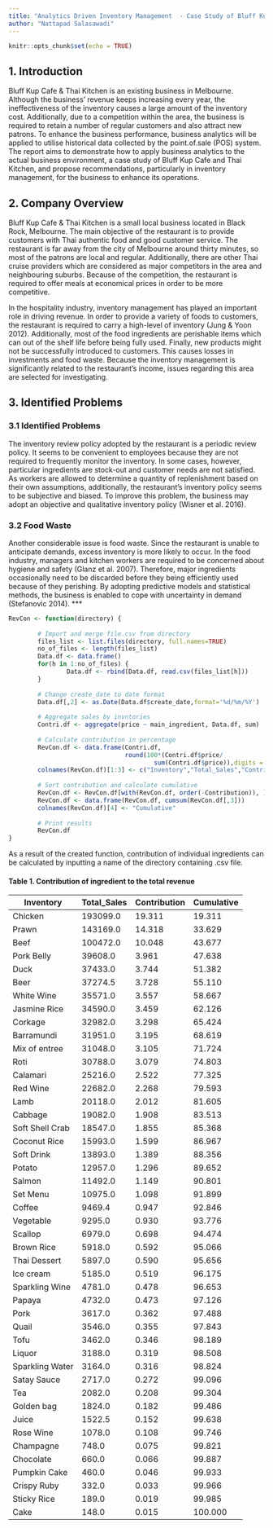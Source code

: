 ```yaml
---
title: "Analytics Driven Inventory Management  - Case Study of Bluff Kup Restaurant"
author: "Nattapad Salasawadi"
---
```


```r
knitr::opts_chunk$set(echo = TRUE)
```

## 1. Introduction

Bluff Kup Cafe & Thai Kitchen is an existing business in Melbourne. Although the business’ revenue keeps increasing every year, the ineffectiveness of the inventory causes a large amount of the inventory cost. Additionally, due to a competition within the area, the business is required to retain a number of regular customers and also attract new patrons. To enhance the business performance, business analytics will be applied to utilise historical data collected by the point.of.sale (POS) system. The report aims to demonstrate how to apply business analytics to the actual business environment, a case study of Bluff Kup Cafe and Thai Kitchen, and propose recommendations, particularly in inventory management, for the business to enhance its operations.

## 2. Company Overview

Bluff Kup Cafe & Thai Kitchen is a small local business located in Black Rock, Melbourne.
The main objective of the restaurant is to provide customers with Thai authentic food and good
customer service. The restaurant is far away from the city of Melbourne around thirty minutes, so most of the patrons are local and regular. Additionally, there are other Thai cruise providers which are considered as major competitors in the area and neighbouring suburbs. Because of the competition, the restaurant is required to offer meals at economical prices in order to be more competitive.

In the hospitality industry, inventory management has played an important role in driving revenue. In order to provide a variety of foods to customers, the restaurant is required to carry a high-level of inventory (Jung & Yoon 2012). Additionally, most of the food ingredients are perishable items which can out of the shelf life before being fully used. Finally, new products might not be successfully introduced to customers. This causes losses in investments and food waste. Because the inventory management is significantly related to the restaurant’s income, issues regarding this area are selected for investigating.

## 3. Identified Problems
### 3.1 Identified Problems
The inventory review policy adopted by the restaurant is a periodic review policy. It seems to be convenient to employees because they are not required to frequently monitor the inventory. In some cases, however, particular ingredients are stock-out and customer needs are not satisfied. As workers are allowed to determine a quantity of replenishment based on their own assumptions, additionally, the restaurant’s inventory policy seems to be subjective and biased. To improve this problem, the business may adopt an objective and qualitative inventory policy (Wisner et al. 2016).

### 3.2 Food Waste
Another considerable issue is food waste. Since the restaurant is unable to anticipate demands, excess inventory is more likely to occur. In the food industry, managers and kitchen workers are required to be concerned about hygiene and safety (Glanz et al. 2007). Therefore, major ingredients occasionally need to be discarded before they being efficiently used because of they perishing. By adopting predictive models and statistical methods, the business is enabled to cope with uncertainty in demand (Stefanovic 2014).
***
```r
RevCon <- function(directory) {
        
        # Import and merge file.csv from directory
        files_list <- list.files(directory, full.names=TRUE)
        no_of_files <- length(files_list)
        Data.df <- data.frame()
        for(h in 1:no_of_files) {
                Data.df <- rbind(Data.df, read.csv(files_list[h]))
        }
        
        # Change create_date to date format
        Data.df[,2] <- as.Date(Data.df$create_date,format='%d/%m/%Y')
        
        # Aggregate sales by invntories
        Contri.df <- aggregate(price ~ main_ingredient, Data.df, sum)
        
        # Calculate contribution in percentage
        RevCon.df <- data.frame(Contri.df,
                                round(100*(Contri.df$price/
                                        sum(Contri.df$price)),digits = 3))
        colnames(RevCon.df)[1:3] <- c("Inventory","Total_Sales","Contribution")
        
        # Sort contribution and calculate cumulative
        RevCon.df <- RevCon.df[with(RevCon.df, order(-Contribution)), ]
        RevCon.df <- data.frame(RevCon.df, cumsum(RevCon.df[,3]))
        colnames(RevCon.df)[4] <- "Cumulative"
        
        # Print results
        RevCon.df
}
```


As a result of the created function, contribution of individual ingredients can be calculated by inputting a name of the directory containing .csv file.

#### **Table 1.** Contribution of ingredient to the total revenue
Inventory | Total_Sales | Contribution | Cumulative
------------- | ------------- | ------------- | -------------
Chicken  |  193099.0   |   19.311  |  19.311
Prawn  |  143169.0   |   14.318   |  33.629
Beef  |  100472.0    |   10.048   |  43.677
Pork Belly   |  39608.0    |    3.961   |  47.638
Duck  |   37433.0    |    3.744   |  51.382
Beer  |   37274.5     |   3.728  |   55.110
White Wine   |  35571.0    |    3.557   |  58.667
Jasmine Rice  |   34590.0     |   3.459   |  62.126
Corkage   |  32982.0     |   3.298    | 65.424
Barramundi   |  31951.0    |    3.195  |   68.619
Mix of entree   |  31048.0     |   3.105   |  71.724
Roti   |  30788.0     |   3.079   |  74.803
Calamari   |  25216.0   |     2.522  |   77.325
Red Wine  |   22682.0    |    2.268  |   79.593
Lamb   |  20118.0    |    2.012  |   81.605
Cabbage   |  19082.0    |    1.908  |   83.513
Soft Shell Crab   |  18547.0   |     1.855  |   85.368
Coconut Rice  |   15993.0   |     1.599  |   86.967
Soft Drink  |   13893.0   |     1.389   |  88.356
Potato   |  12957.0    |    1.296  |   89.652
Salmon   |  11492.0   |     1.149   |  90.801
Set Menu  |   10975.0    |    1.098  |   91.899
Coffee   |   9469.4    |    0.947  |   92.846
Vegetable    |  9295.0    |    0.930  |   93.776
Scallop    |  6979.0   |     0.698   |  94.474
Brown Rice  |    5918.0    |    0.592  |   95.066
Thai Dessert   |   5897.0   |     0.590  |   95.656
Ice cream    |  5185.0    |    0.519   |  96.175
Sparkling Wine    |  4781.0     |   0.478  |   96.653
Papaya   |   4732.0   |     0.473 |    97.126
Pork   |   3617.0    |    0.362  |   97.488
Quail  |    3546.0   |     0.355   |  97.843
Tofu   |   3462.0    |    0.346  |   98.189
Liquor  |    3188.0   |     0.319  |   98.508
Sparkling Water   |   3164.0   |     0.316  |   98.824
Satay Sauce  |    2717.0    |    0.272  |   99.096
Tea   |   2082.0    |    0.208   |  99.304
Golden bag   |   1824.0    |    0.182  |   99.486
Juice    |  1522.5   |     0.152   |  99.638
Rose Wine   |   1078.0    |    0.108  |   99.746
Champagne    |   748.0    |    0.075  |   99.821
Chocolate   |    660.0    |    0.066  |   99.887
Pumpkin Cake   |    460.0    |    0.046 |    99.933
Crispy Ruby   |    332.0     |   0.033  |   99.966
Sticky Rice   |    189.0    |    0.019  |   99.985
Cake   |    148.0    |    0.015   | 100.000